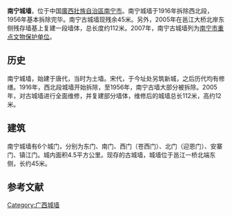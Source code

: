 '''南宁城墙'''，位于中国[[廣西壯族自治區|廣西壯族自治區]][[南宁市|南宁市]]。南宁城墙于1916年拆除西北段，1956年基本拆除完毕。南宁古城墙现残余45米。另外，2005年在邕江大桥北岸东侧残存墙基上复建一段墙体，总长度约112米。2007年，南宁古城墙列为[[南宁市重点文物保护单位|南宁市重点文物保护单位]]。

== 历史 ==
南宁城墙，始建于唐代，当时为土墙。宋代，于今址处另筑新城，之后历代均有修缮。1916年，西北段城墙开始拆除，至1956年，南宁古墙大部分被拆除。2005年，对古城墙进行全面维修，并复建部分墙体，维修后的城墙总长112米，高约12米。

== 建筑 ==
南宁城墙有6个城门，分别为东门、南门、西门（苍西门）、北门（迎恩门）、安寨门、镇江门。城内面积4.5平方公里。现存的古城墙，城墙位于邕江一桥北端东侧，长约45米。

==参考文献==
{{reflist}}

[[Category:广西城墙|Category:广西城墙]]